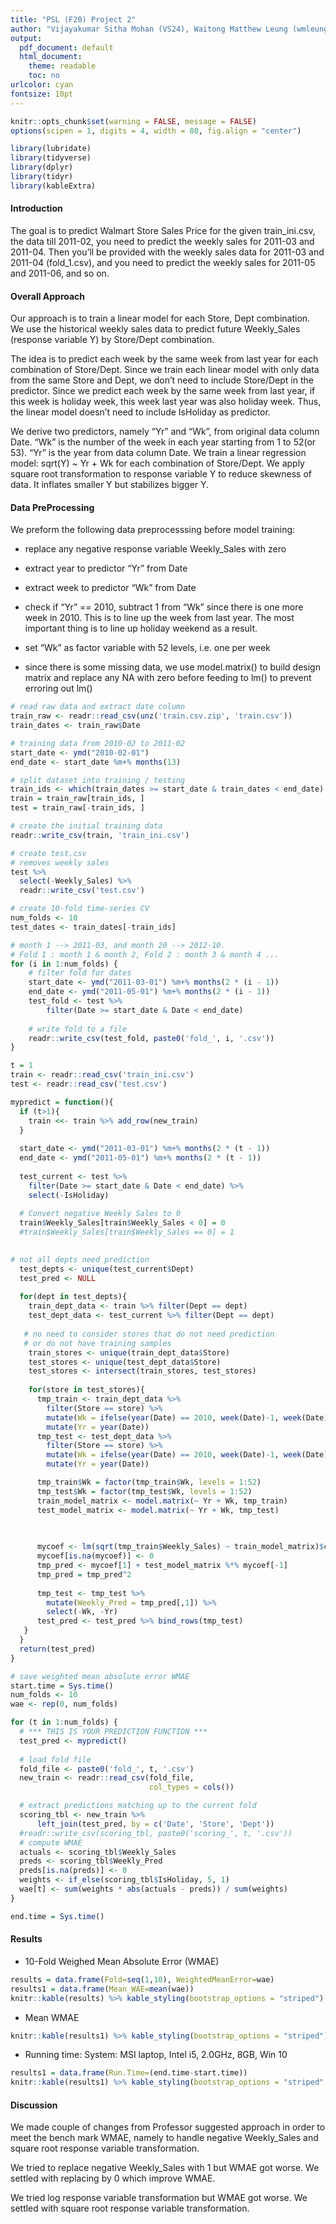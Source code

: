 ```yaml
---
title: "PSL (F20) Project 2"
author: "Vijayakumar Sitha Mohan (VS24), Waitong Matthew Leung (wmleung2)"
output:
  pdf_document: default
  html_document: 
    theme: readable
    toc: no
urlcolor: cyan
fontsize: 10pt
---
```


```r
knitr::opts_chunk$set(warning = FALSE, message = FALSE)
options(scipen = 1, digits = 4, width = 80, fig.align = "center")
```


```r
library(lubridate)
library(tidyverse)
library(dplyr)
library(tidyr)
library(kableExtra)
```

#### Introduction


The goal is to predict Walmart Store Sales Price for the given train_ini.csv, the data till 2011-02, you need to predict the weekly sales for 2011-03 and 2011-04. Then you’ll be provided with the weekly sales data for 2011-03 and 2011-04 (fold_1.csv), and you need to predict the weekly sales for 2011-05 and 2011-06, and so on.


#### Overall Approach


Our approach is to train a linear model for each Store, Dept combination. We use the historical weekly sales data to predict future Weekly_Sales (response variable Y) by Store/Dept combination. 

The idea is to predict each week by the same week from last year for each combination of Store/Dept. Since we train each linear model with only data from the same Store and Dept, we don't need to include Store/Dept in the predictor. Since we predict each week by the same week from last year, if this week is holiday week, this week last year was also holiday week. Thus, the linear model doesn't need to include IsHoliday as predictor. 

We derive two predictors, namely "Yr" and "Wk", from original data column Date. "Wk" is the number of the week in each year starting from 1 to 52(or 53). "Yr" is the year from data column Date. We train a linear regression model: sqrt(Y) ~ Yr + Wk for each combination of Store/Dept. We apply square root transformation to response variable Y to reduce skewness of data. It inflates smaller Y but stabilizes bigger Y. 



#### Data PreProcessing

We preform the following data preprocesssing before model training:

- replace any negative response variable Weekly_Sales with zero

- extract year to predictor "Yr" from Date

- extract week to predictor "Wk" from Date

- check if "Yr" == 2010, subtract 1 from "Wk" since there is one more week in 2010. This is to line up the week from last year. The most important thing is to line up holiday weekend as a result.

- set "Wk" as factor variable with 52 levels, i.e. one per week

- since there is some missing data, we use model.matrix() to build design matrix and replace any NA with zero before feeding to lm() to prevent erroring out lm()



```r
# read raw data and extract date column
train_raw <- readr::read_csv(unz('train.csv.zip', 'train.csv'))
train_dates <- train_raw$Date

# training data from 2010-02 to 2011-02
start_date <- ymd("2010-02-01")
end_date <- start_date %m+% months(13)

# split dataset into training / testing
train_ids <- which(train_dates >= start_date & train_dates < end_date)
train = train_raw[train_ids, ]
test = train_raw[-train_ids, ]

# create the initial training data
readr::write_csv(train, 'train_ini.csv')

# create test.csv
# removes weekly sales
test %>%
  select(-Weekly_Sales) %>%
  readr::write_csv('test.csv')

# create 10-fold time-series CV
num_folds <- 10
test_dates <- train_dates[-train_ids]

# month 1 --> 2011-03, and month 20 --> 2012-10.
# Fold 1 : month 1 & month 2, Fold 2 : month 3 & month 4 ...
for (i in 1:num_folds) {
    # filter fold for dates
    start_date <- ymd("2011-03-01") %m+% months(2 * (i - 1))
    end_date <- ymd("2011-05-01") %m+% months(2 * (i - 1))
    test_fold <- test %>%
        filter(Date >= start_date & Date < end_date)
   
    # write fold to a file
    readr::write_csv(test_fold, paste0('fold_', i, '.csv'))
}


```

```r
t = 1
train <- readr::read_csv('train_ini.csv')
test <- readr::read_csv('test.csv')

```


```r
mypredict = function(){
  if (t>1){
    train <<- train %>% add_row(new_train)
  }
 
  start_date <- ymd("2011-03-01") %m+% months(2 * (t - 1))
  end_date <- ymd("2011-05-01") %m+% months(2 * (t - 1))
 
  test_current <- test %>%
    filter(Date >= start_date & Date < end_date) %>%
    select(-IsHoliday)
  
  # Convert negative Weekly Sales to 0
  train$Weekly_Sales[train$Weekly_Sales < 0] = 0
  #train$Weekly_Sales[train$Weekly_Sales == 0] = 1
 

# not all depts need prediction
  test_depts <- unique(test_current$Dept)
  test_pred <- NULL
 
  for(dept in test_depts){
    train_dept_data <- train %>% filter(Dept == dept)
    test_dept_data <- test_current %>% filter(Dept == dept)
   
   # no need to consider stores that do not need prediction
   # or do not have training samples
    train_stores <- unique(train_dept_data$Store)
    test_stores <- unique(test_dept_data$Store)
    test_stores <- intersect(train_stores, test_stores)
   
    for(store in test_stores){
      tmp_train <- train_dept_data %>%
        filter(Store == store) %>%
        mutate(Wk = ifelse(year(Date) == 2010, week(Date)-1, week(Date))) %>%
        mutate(Yr = year(Date))
      tmp_test <- test_dept_data %>%
        filter(Store == store) %>%
        mutate(Wk = ifelse(year(Date) == 2010, week(Date)-1, week(Date))) %>%
        mutate(Yr = year(Date))

      tmp_train$Wk = factor(tmp_train$Wk, levels = 1:52)
      tmp_test$Wk = factor(tmp_test$Wk, levels = 1:52)
      train_model_matrix <- model.matrix(~ Yr + Wk, tmp_train)
      test_model_matrix <- model.matrix(~ Yr + Wk, tmp_test)
     

   
      mycoef <- lm(sqrt(tmp_train$Weekly_Sales) ~ train_model_matrix)$coef
      mycoef[is.na(mycoef)] <- 0
      tmp_pred <- mycoef[1] + test_model_matrix %*% mycoef[-1]
      tmp_pred = tmp_pred^2
 
      tmp_test <- tmp_test %>%
        mutate(Weekly_Pred = tmp_pred[,1]) %>%
        select(-Wk, -Yr)
      test_pred <- test_pred %>% bind_rows(tmp_test)
   }
  }
  return(test_pred)
}
```



```r
# save weighted mean absolute error WMAE
start.time = Sys.time()
num_folds <- 10
wae <- rep(0, num_folds)

for (t in 1:num_folds) {
  # *** THIS IS YOUR PREDICTION FUNCTION ***
  test_pred <- mypredict()
 
  # load fold file
  fold_file <- paste0('fold_', t, '.csv')
  new_train <- readr::read_csv(fold_file,
                               col_types = cols())

  # extract predictions matching up to the current fold
  scoring_tbl <- new_train %>%
      left_join(test_pred, by = c('Date', 'Store', 'Dept'))
  #readr::write_csv(scoring_tbl, paste0('scoring_', t, '.csv'))
  # compute WMAE
  actuals <- scoring_tbl$Weekly_Sales
  preds <- scoring_tbl$Weekly_Pred
  preds[is.na(preds)] <- 0
  weights <- if_else(scoring_tbl$IsHoliday, 5, 1)
  wae[t] <- sum(weights * abs(actuals - preds)) / sum(weights)
}

end.time = Sys.time()

```




#### Results


- 10-Fold Weighed Mean Absolute Error (WMAE)


```r
results = data.frame(Fold=seq(1,10), WeightedMeanError=wae)
results1 = data.frame(Mean_WAE=mean(wae))
knitr::kable(results) %>% kable_styling(bootstrap_options = "striped")

```


- Mean WMAE

```r

knitr::kable(results1) %>% kable_styling(bootstrap_options = "striped")

```




- Running time: System: MSI laptop, Intel i5, 2.0GHz, 8GB, Win 10

```r
results1 = data.frame(Run.Time=(end.time-start.time))
knitr::kable(results1) %>% kable_styling(bootstrap_options = "striped", font_size = 10)
```

#### Discussion

We made couple of changes from Professor suggested approach in order to meet the bench mark WMAE, namely to handle negative Weekly_Sales and square root response variable transformation.

We tried to replace negative Weekly_Sales with 1 but WMAE got worse. We settled with replacing by 0 which improve WMAE.

We tried log response variable transformation but WMAE got worse. We settled with square root response variable transformation.
